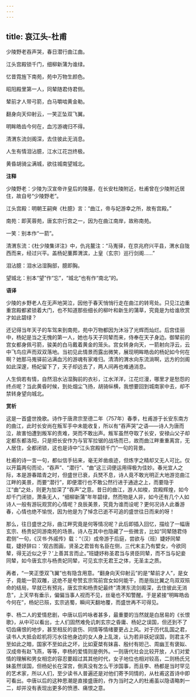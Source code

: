 ```yaml
---
---
---
```

title: 哀江头-杜甫
---

少陵野老吞声哭，春日潜行曲江曲。

江头宫殿锁千门，细柳新蒲为谁绿。

忆昔霓旌下南苑，苑中万物生颜色。

昭阳殿里第一人，同辇随君侍君侧。

辇前才人带弓箭，白马嚼啮黄金勒。

翻身向天仰射云，一笑正坠双飞翼。

明眸皓齿今何在，血污游魂归不得。

清渭东流剑阁深，去住彼此无消息。

人生有情泪沾臆，江水江花岂终极。

黄昏胡骑尘满城，欲往城南望城北。

**注释**

少陵野老：少陵为汉宣帝许皇后的陵墓，在长安杜陵附近，杜甫曾在少陵附近居住，故自号“少陵野老”。

江头宫殿：明朝王嗣奭《杜臆》言：“曲江，帝与妃游幸之所，故有宫殿。”

南苑：即芙蓉苑，唐玄宗行宫之一，因为在曲江南岸，故称南苑。

一笑：别本作“一箭”。

清渭东流：《杜少陵集详注》中，仇兆鳌注：“马嵬驿，在京兆府兴平县，渭水自陇西而来，经过兴平。盖杨妃藳葬渭滨，上皇（玄宗）巡行剑阁……”

泪沾臆：泪水沾湿胸部，臆即胸。

望城北：别本“望”作“忘”，“城北”也有作“南北”的。

**语译**

少陵的乡野老人在无声地哭泣，因他于春天悄悄行走在曲江的转弯处。只见江边重重宫殿都紧锁着大门，也不知道那些细长的柳叶和新生的蒲草，究竟是为给谁欣赏才如此碧绿？

还记得当年天子的车驾来到南苑，苑中万物都因为沐浴了光辉而灿烂。后宫佳丽中，杨妃是当之无愧的第一人，她也与天子同辇而来，侍奉在天子身边。御辇前的宫女都身佩弓箭，骏美的白马戴着黄金的笼头。宫女转身向天，一箭射向浮云，云中飞鸟应声而双双落地。当初见此情景而露出微笑，展现明眸皓齿的杨妃如今何在啊？她那马嵬驿前沾满血污的游魂有家难归。清清的渭水向东流淌啊，远方的剑阁如此深邃，杨妃留下了，天子却远去了，两人间再也难通消息。

人生倘若有情，自然泪水沾湿胸前的衣衫，江水洋洋，江花烂漫，哪里才是愁怨的终点呢？当此黄昏时候，到处烟尘飞扬，胡骑纵横，我想要回到城南家中去，却不禁转身望向城北。

**赏析**

这是一首盛世挽歌。诗作于唐肃宗至德二年（757年）春季，杜甫游于长安东南方的曲江，此时长安尚在叛军手中未能收复，所以有“吞声哭”之语——诗人为唐而泣，故害怕遭到叛军的责难，哭而不敢出声。叛军虽然夺取了长安，安禄山父子却定都东都洛阳，只是把长安作为与官军拉锯的战场而已，故而曲江畔重重离宫，无人居住，全都闭锁，这也是诗中“江头宫殿锁千门”一句的背景。

杜甫的诗一言一句，都似信手拈来，毫无斧凿痕迹，但炼字之精却又无人可比。仅以开篇两句而论，“吞声”、“潜行”、“曲”这三词便运用得极为佳妙。春光宜人之际，本是游春踏青之时，但盛世已衰，兵燹不息，诗人竟不敢光明正大地游览曲江江畔的美景，而要“潜行”，即便潜行也不敢公然行进于通途之上，而要隐于江“曲”之处，则更为加深了“吞声”之意。昔日的曲江，游人如梭，宫殿辉煌，如今却千门闭锁，萧条无人，“细柳新蒲”年年碧绿，然而物是人非，如今还有几个人如诗人一般有游玩观赏的心情呢？良辰美景，究竟为谁而设呢？更何况诗人此番游春，心情也绝不愉悦，因为他是为了悼念已逝不可追的盛世往日而来的呀！

那么，往日盛世之际，曲江畔究竟是何等情况呢？此后即插入回忆，描绘了一幅唐玄宗、杨贵妃同游南苑的场景。诗人在其中也隐藏了一些微言，比如“同辇随君侍君侧”一句，《汉书·外戚传》载：“（汉）成帝游于后庭，尝欲与（班）婕妤同辇载，婕妤辞曰：‘观古图画，贤圣之君皆有名臣在侧，三代末主乃有嬖女，今欲同辇，得无近似之乎？’上善其言而止。”班婕妤称圣君当与贤臣同辇，而不当与妃妾同辇，如今唐玄宗与杨贵妃同辇，可见玄宗无君王之体，无圣主之质。

再者，“一笑正堕双飞翼”也有隐含用意。“翻身向天仰射云”的是“辇前才人”，是女子，竟能一箭双雕，这绝不是夸赞玄宗驾前宫女如何能干，而是指比翼之鸟双双殒命的结局，早就已有预兆，唐玄宗和杨贵妃最终“清渭东流剑阁深，去住彼此无消息”，上天早有垂示，偏偏当事人视而不见，丝毫也不知警醒。于是紧接“明眸皓齿今何在”，杨妃已殒，玄宗逃蜀，瞬间天翻地覆，而盛世再不可得见。

李、杨二人的爱情悲剧，中唐以后吟咏者甚多，最重要的当然就是白居易的《长恨歌》，从中可以看出，士人们固然难免讥刺玄宗之昏庸、杨妃之误国，但还到不了切齿痛恨的地步，甚至相反的哀伤、同情等情绪要更占上风。对于历代乱国之君，读书人大抵会趁机将污水往他身边的女人身上乱泼，认为若非妖妃误国，则君主不至如此之暗，国家不至如此之坏，比如夏桀有妺喜、殷纣有妲己、周幽王有褒姒、汉成帝有赵飞燕，等等，李杨的爱情则是例外。一则唐代社会比较开放，人们对爱情的理解和男女相恋的容忍要超过其其他时代，女子地位也相对较高，二则杨氏兄妹虽然误国，但杨妃长在深宫，倒真没有怎么干涉国事，而且李、杨都是当时罕见的艺术家，所以人们，至少读书人普遍还是对他们寄予同情的，从杜甫这首诗中即可看出。中唐以后的这种思潮是直接盛唐的，作为当时之人的杜甫虽以隐语略刺一二，却并没有表现出更多的愤懑、痛恨之意。